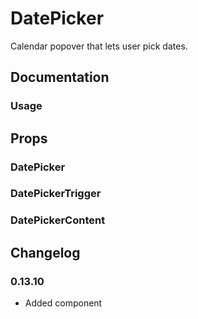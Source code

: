 
# DatePicker

Calendar popover that lets user pick dates.

<Links component="date-picker" />

## Documentation

### Usage

<Demo component="date-picker/usage" />

## Props

### DatePicker

<PropsTable component="DatePicker" />

### DatePickerTrigger

<PropsTable component="DatePickerTrigger" />

### DatePickerContent

<PropsTable component="DatePickerContent" />

## Changelog

### 0.13.10

- Added component
